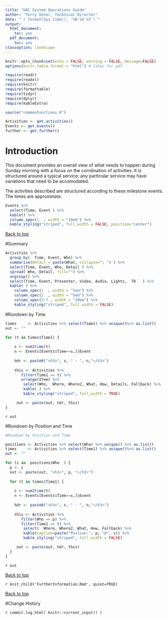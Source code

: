 ```yaml
---
title: "UAC System Operations Guide"
author: "Terry Doner, Technical Director"
date: "`r format(Sys.time(), '%B %d %Y')`"
output:
  html_document:
    toc: yes
  pdf_document:
    toc: yes
classoption: landscape
---
```


```r
knitr::opts_chunk$set(echo = FALSE, warning = FALSE, message=FALSE)
options(knitr.table.format = "html") # latex for pdf 
```

```r
require(readr)
require(readxl)
require(knitr)
require(formattable)
require(tidyr)
require(dplyr)
require(kableExtra)
```

```r
source("commonFunctions.R")
```


```r
Activities <- get.activities()
Events <- get.events() 
further <- get.further()
```

# Introduction

This document provides an overall view of what needs to happen during Sunday morning with a focus on the corrdination of activities. It is structured around a typical service; any particular service may have variations that need to be accomodated. 

The activities described are structured according to these milestone events. The times are approximate.  

```r
Events %>% 
  select(Time, Event ) %>% 
  kable() %>%
  column_spec(1  , width = "10em") %>%
  kable_styling("striped", full_width = FALSE, position="center")
```

[Back to top](#top)

#Summary

```r
Activities %>%  
  group_by(  Time, Event, Who) %>%
  summarise(Detail = paste(What, collapse="; ") ) %>% 
  select(Time, Event, Who, Detail ) %>%  
  spread( Who, Detail, fill="") %>%
  ungroup() %>%
  select(Time, Event, Presenter, Video, Audio, Lights,  TD	 ) %>%
  kable( ) %>%
    column_spec(1  , width = "5em") %>%  
    column_spec(2  , width = "5em") %>% 
    column_spec(3:7 , width = "10em") %>%
    kable_styling("striped", full_width = FALSE)
```

#Rundown by Time

```r
times     <- Activities %>% select(Time1) %>% unique()%>% as.list()
out <- ""

for (t in times$Time1) {
    
    s <- num2time(t)
    n <- Events[Events$Time==s,]$Event 
    
    hdr <- paste0("<h3>", s, " - ", n,"</h3>") 
      
    this <- Activities %>%
       filter(Time1 == t) %>%
       arrange(Item) %>%
        select(Who,  Where, Where2, What, How, Details, Fallback) %>%
        kable( ) %>%
        kable_styling("striped", full_width = TRUE)

     out <- paste(out, hdr, this)
}
```
`r out`

#Rundown by Position and Time

```r
#Rundown by Position and Time

positions <- Activities %>% select(Who) %>% unique() %>% as.list()
times     <- Activities %>% select(Time1) %>% unique()%>% as.list()
out <- ""

for (i in  positions$Who  ) {
  p <- i 
  out <- paste(out, "<h2>", p, "</h2>")
  
  for (t in times$Time1) {
    
    s <- num2time(t)
    n <- Events[Events$Time==s,]$Event 
    
    hdr <- paste0("<h3>", s, " - ", n,"</h3>") 
      
    this <- Activities %>%
       filter(Who == p) %>%
       filter(Time1 == t) %>%
        select(  Where, Where2, What, How, Fallback) %>%
        kable(caption=paste("Postion:", p, "@", s)) %>%
        kable_styling("striped", full_width = FALSE)

     out <- paste(out, hdr, this)
  }
}
```

`r out`

[Back to top](#top)

`r knit_child('FurtherInformation.Rmd', quiet=TRUE)`

[Back to top](#top)

#Change History

`r commit.log.html( knitr::current_input() )`
